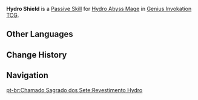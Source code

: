 {{Genius Invokation TCG Skill Infobox
|image      = Hydro Shield Character Card Skill.png
|type       = Passive Skill
|character  = Hydro Abyss Mage
|element    = 
|matching   = 
|unaligned  = 
|energy     = 
|effect     = (Passive) When the battle begins, this character gains '''Hydro Shield'''.<br><br>'''Hydro Shield'''<br>The character to which this is attached '''takes no DMG'''.<br>This status will provide 2 instances of {{Color|Hydro Application}} (Can be depleted using Elemental Reactions): Once the instances are depleted, this status will be removed, and the character to which this is attached will be unable to use Skills until the end of this Round.
|order      = 4
}}
'''Hydro Shield''' is a [[Character Card Passive Skill|Passive Skill]] for [[Hydro Abyss Mage (Character Card)|Hydro Abyss Mage]] in [[Genius Invokation TCG]].

==Other Languages==
{{Other Languages
|en      = Hydro Shield
|zhs     = 水元素护罩
|zhs_rm  = Shuǐ-yuánsù Hùzhào
|zht     = 水元素護罩
|zht_rm  = Shuǐ-yuánsù Hùzhào
|zh_tl   = {{lex|Hydro|zh}} Elemental Shield
|ja      = 水元素バリア
|ja_rm   = Mizu-genso Baria
|ja_tl   = {{lex|Hydro|ja}} Elemental Barrier
|ko      = 물 원소 보호막
|ko_tl   = {{lex|Hydro|ko}} Elemental Shield
|es      = Escudo Hydro
|es_tl   = Hydro Shield
|fr      = Bouclier Hydro
|fr_tl   = Hydro Shield
|ru      = Гидро купол
|ru_tl   = Hydro Dome
|th      = Hydro Shield
|vi      = Khiên Thủy
|vi_tl   = 
|de      = Hydro-Ummantelung
|de_tl   = Hydro Cladding
|id      = Hydro Shield
|pt      = Revestimento Hydro
|pt_tl   = 
|tr      = Su Kalkanı
|tr_tl   = 
|it      = Scudo di Hydro
|it_tl   = Hydro Shield
}}

==Change History==
{{Change History|3.3}}

==Navigation==
{{Genius Invokation TCG Skill Navbox|Hydro Abyss Mage}}
[[pt-br:Chamado Sagrado dos Sete:Revestimento Hydro]]